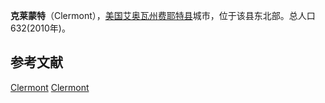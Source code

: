 {{Infobox settlement
|official_name            = 克莱蒙特
|settlement_type          = 城市
|nickname                 = Brick City
|motto                    =

<!-- Images -->
|image_skyline            = 
|imagesize                = 
|image_caption            = 
|image_flag               = 
|image_seal               =

<!-- Maps -->
|image_map = Fayette_County_Iowa_Incorporated_and_Unincorporated_areas_Clermont_Highlighted.svg
|mapsize                  = 250x200px
|map_caption              = 所在位置
|image_map1               = 
|mapsize1                 = 
|map_caption1             =

|unit_pref                = Imperial
|area_footnotes           = 
|area_magnitude           = 
|area_total_km2           = 3.19
|area_land_km2            = 3.19
|area_water_km2           = 0

<!-- Population -->
|population_as_of         = 2010年
|population_est           = 633
|pop_est_as_of            = 2012<ref name="2012 Pop Estimate">{{cite web|title=Population Estimates|url=http://www.census.gov/popest/data/cities/totals/2012/SUB-EST2012.html|publisher=[[United_States_Census_Bureau|United States Census Bureau]]|accessdate=2013-05-23|archive-url=https://www.webcitation.org/6HQu4Spqa?url=http://www.census.gov/popest/data/cities/totals/2012/SUB-EST2012.html|archive-date=2013-06-17|dead-url=yes}}</ref>
|population_footnotes     = 
|population_total         = 632
|population_density_km2   = 198.4
|population_density_sq_mi = 513.8

<!-- General information -->
|timezone                 = [[北美中部时区|北美中部时间(CST)]]
|utc_offset               = -6
|timezone_DST             = 北美中部夏令时间(CDT)
|utc_offset_DST           = -5
|elevation_footnotes      = 
|elevation_m              = 262
|elevation_ft             = 860
|coordinates_display      = inline,title
|coordinates_type         = region:US_type:city
|latd = 42 |latm = 59 |lats = 58 |latNS = N
|longd = 91 |longm = 39 |longs = 17 |longEW = W

}}'''克莱蒙特'''（Clermont），[[美国|美国]][[艾奥瓦州|艾奥瓦州]][[费耶特县|费耶特县]]城市，位于该县东北部。总人口632(2010年)。


==参考文献==
{{reflist}}

{{費耶特縣 (愛荷華州)}}

[[Category:費耶特縣城市_(艾奧瓦州)|Clermont]]
[[Category:艾奧瓦州城市|Clermont]]